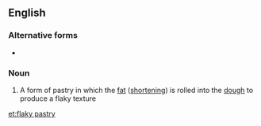==English==

===Alternative forms===
* {{l|en|flakey pastry}}

===Noun===
{{en-noun|head=[[flaky]] [[pastry]]|flaky pastries}}

# A form of pastry in which the [[fat]] ([[shortening]]) is rolled into the [[dough]] to produce a flaky texture

[[et:flaky pastry]]